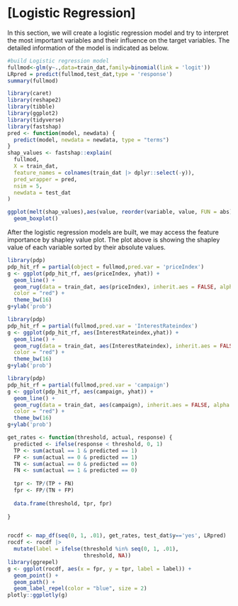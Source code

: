 # [Logistic Regression]

In this section, we will create a logistic regression model and try to interpret the most important variables and their influence on the target variables. The detailed information of the model is indicated as below.

```r
#build Logistic regression model
fullmod<-glm(y~.,data=train_dat,family=binomial(link = 'logit'))
LRpred = predict(fullmod,test_dat,type = 'response')
summary(fullmod)
```

```r
library(caret)
library(reshape2)
library(tibble)
library(ggplot2)
library(tidyverse)
library(fastshap)
pred <- function(model, newdata) {
  predict(model, newdata = newdata, type = "terms")
}
shap_values <- fastshap::explain(
  fullmod, 
  X = train_dat,           
  feature_names = colnames(train_dat |> dplyr::select(-y)),
  pred_wrapper = pred, 
  nsim = 5,
  newdata = test_dat
)

ggplot(melt(shap_values),aes(value, reorder(variable, value, FUN = abs)))+
  geom_boxplot()
```

After the logistic regression models are built, we may access the feature importance by shapley value plot. The plot above is showing the shapley value of each variable sorted by their absolute values.

```r
library(pdp)
pdp_hit_rf = partial(object = fullmod,pred.var = 'priceIndex')
g <- ggplot(pdp_hit_rf, aes(priceIndex, yhat)) +
  geom_line() +
  geom_rug(data = train_dat, aes(priceIndex), inherit.aes = FALSE, alpha = .5,
  color = "red") +
  theme_bw(16)
g+ylab('prob')
```

```r
library(pdp)
pdp_hit_rf = partial(fullmod,pred.var = 'InterestRateindex')
g <- ggplot(pdp_hit_rf, aes(InterestRateindex,yhat)) +
  geom_line() +
  geom_rug(data = train_dat, aes(InterestRateindex), inherit.aes = FALSE, alpha = .5,
  color = "red") +
  theme_bw(16)
g+ylab('prob')
```

```r
library(pdp)
pdp_hit_rf = partial(fullmod,pred.var = 'campaign')
g <- ggplot(pdp_hit_rf, aes(campaign, yhat)) +
  geom_line() +
  geom_rug(data = train_dat, aes(campaign), inherit.aes = FALSE, alpha = .5,
  color = "red") +
  theme_bw(16)
g+ylab('prob')
```

```r
get_rates <- function(threshold, actual, response) {
  predicted <- ifelse(response < threshold, 0, 1)
  TP <- sum(actual == 1 & predicted == 1)
  FP <- sum(actual == 0 & predicted == 1)
  TN <- sum(actual == 0 & predicted == 0)
  FN <- sum(actual == 1 & predicted == 0)
  
  tpr <- TP/(TP + FN)
  fpr <- FP/(TN + FP)  
  
  data.frame(threshold, tpr, fpr)
  
}


rocdf <- map_df(seq(0, 1, .01), get_rates, test_dat$y=='yes', LRpred)
rocdf <- rocdf |> 
  mutate(label = ifelse(threshold %in% seq(0, 1, .01),
                        threshold, NA))
library(ggrepel)
g <- ggplot(rocdf, aes(x = fpr, y = tpr, label = label)) +
  geom_point() +
  geom_path() +
  geom_label_repel(color = "blue", size = 2)
plotly::ggplotly(g)
```
